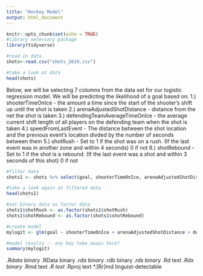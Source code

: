 ---
title: "Hockey Model"
output: html_document
---

```{r setup, include=FALSE}
knitr::opts_chunk$set(echo = TRUE)
#library necessary package
library(tidyverse)

#read in data
shots<-read.csv("shots_2019.csv")

#take a look at data
head(shots)

```

Below, we will be selecting 7 columns from the data set for our logistic regression model. We will be predicting the likelihood of a goal based on:
1.) shooterTimeOnIce - the amount a time since the start of the shooter's shift up until the shot is taken
2.) arenaAdjustedShotDistance - distance from the net the shot is taken
3.) defendingTeamAverageTimeOnIce - the average current shift length of all players on the defending team when the shot is taken
4.) speedFromLastEvent - The distance between the shot location and the previous event's location divded by the number of seconds between them
5.) shotRush - Set to 1 if the shot was on a rush. (If the last event was in another zone and within 4 seconds) 0 if not
6.) shotRebound - Set to 1 if the shot is a rebound. (If the last event was a shot and within 3 seconds of this shot) 0 if not

```{r filter}

#filter data
shots1 <- shots %>% select(goal, shooterTimeOnIce, arenaAdjustedShotDistance, defendingTeamAverageTimeOnIce, speedFromLastEvent, shotRush, shotRebound)

#take a look again at filtered data
head(shots1)

```


```{r logistic regression}
#set binary data as factor data
shots1$shotRush <- as.factor(shots1$shotRush)
shots1$shotRebound <- as.factor(shots1$shotRebound)

#create model
mylogit <- glm(goal ~ shooterTimeOnIce + arenaAdjustedShotDistance + defendingTeamAverageTimeOnIce + speedFromLastEvent + shotRush + shotRebound, data = shots1, family = "binomial")

#model results -- any key take aways here?
summary(mylogit)
```
*.Rdata binary
*.RData binary
*.rda   binary
*.rdb   binary
*.rds   binary
*.Rd    text
*.Rdx   binary
*.Rmd	  text
*.R  	  text
*.Rproj text
*.[Rr]md   linguist-detectable

